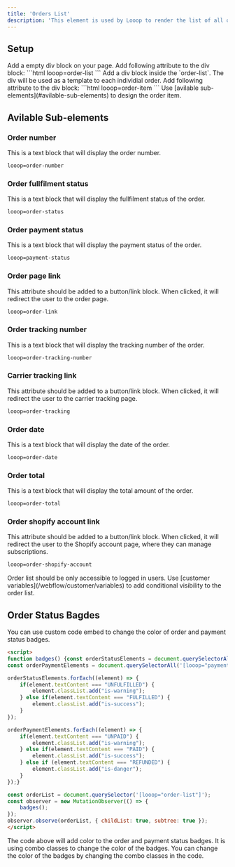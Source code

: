 ```yaml
---
title: 'Orders List'
description: 'This element is used by Looop to render the list of all orders placed by the customer.'
---
```



## Setup 
<Steps>
 <Step title="Orders List Wrapper">
    Add a empty div block on your page.
 </Step>
 <Step title="Orders List Wrapper - Attributes">
   Add following attribute to the div block:
    ```html
    looop=order-list
    ```
 </Step>
 <Step title="Order Item Template">
   Add a div block inside the `order-list`. The div will be used as a template to each individial order. 
 </Step>
 <Step title="Order Item Template - Attributes">
   Add following attribute to the div block:
    ```html
    looop=order-item
    ```
 </Step>
  <Step title="Order Item Template - Sub-elements">
   Use [avilable sub-elements](#avilable-sub-elements) to design the order item.
 </Step>
</Steps>

## Avilable Sub-elements

### Order number
This is a text block that will display the order number.
```html
looop=order-number
```

### Order fullfilment status
This is a text block that will display the fullfilment status of the order.
```html
looop=order-status
```

### Order payment status
This is a text block that will display the payment status of the order.
```html
looop=payment-status
```

### Order page link
This attribute should be added to a button/link block. When clicked, it will redirect the user to the order page.
```html
looop=order-link
```

### Order tracking number
This is a text block that will display the tracking number of the order.
```html
looop=order-tracking-number
```

### Carrier tracking link
This attribute should be added to a button/link block. When clicked, it will redirect the user to the carrier tracking page.
```html
looop=order-tracking
```

### Order date
This is a text block that will display the date of the order.
```html
looop=order-date
```

### Order total
This is a text block that will display the total amount of the order.
```html
looop=order-total
```

### Order shopify account link
This attribute should be added to a button/link block. When clicked, it will redirect the user to the Shopify account page, where they can manage subscriptions.
```html
looop=order-shopify-account
```

<Note>
Order list should be only accessible to logged in users. Use [customer variables](/webflow/customer/variables) to add conditional visibility to the order list.
</Note>

## Order Status Bagdes
You can use custom code embed to change the color of order and payment status badges. 
```html
<script>
function badges() {const orderStatusElements = document.querySelectorAll('[looop="order-status"]');
const orderPaymentElements = document.querySelectorAll('[looop="payment-status"]');

orderStatusElements.forEach((element) => {
    if(element.textContent === "UNFULFILLED") {
        element.classList.add("is-warning");
    } else if(element.textContent === "FULFILLED") {
        element.classList.add("is-success");
    } 
});

orderPaymentElements.forEach((element) => {
    if(element.textContent === "UNPAID") {
        element.classList.add("is-warning");
    } else if(element.textContent === "PAID") {
        element.classList.add("is-success");
    } else if (element.textContent === "REFUNDED") {
        element.classList.add("is-danger");
    }
});}

const orderList = document.querySelector('[looop="order-list"]');
const observer = new MutationObserver(() => {
    badges();
});
observer.observe(orderList, { childList: true, subtree: true });
</script>
```
<Note>
The code above will add color to the order and payment status badges. It is using combo classes to change the color of the badges. You can change the color of the badges by changing the combo classes in the code.
</Note>


